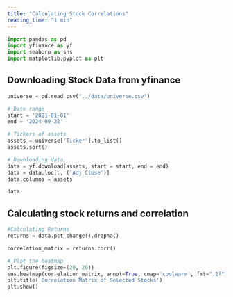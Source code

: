 ```yaml
---
title: "Calculating Stock Correlations"
reading_time: "1 min"
---
```


```python
import pandas as pd
import yfinance as yf
import seaborn as sns
import matplotlib.pyplot as plt
```


## Downloading Stock Data from yfinance

```python
universe = pd.read_csv("../data/universe.csv")

# Date range
start = '2021-01-01'
end = '2024-09-22'

# Tickers of assets
assets = universe['Ticker'].to_list()
assets.sort()

# Downloading data
data = yf.download(assets, start = start, end = end)
data = data.loc[:, ('Adj Close')]
data.columns = assets

data
```

## Calculating stock returns and correlation

```python

#Calculating Returns
returns = data.pct_change().dropna()

correlation_matrix = returns.corr()

# Plot the heatmap
plt.figure(figsize=(20, 20))
sns.heatmap(correlation_matrix, annot=True, cmap='coolwarm', fmt=".2f")
plt.title('Correlation Matrix of Selected Stocks')
plt.show()

```
